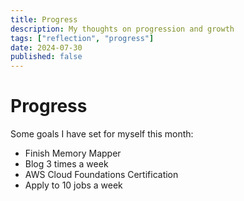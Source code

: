 ```yaml
---
title: Progress
description: My thoughts on progression and growth
tags: ["reflection", "progress"]
date: 2024-07-30
published: false
---
```


# Progress

Some goals I have set for myself this month:

- Finish Memory Mapper
- Blog 3 times a week
- AWS Cloud Foundations Certification
- Apply to 10 jobs a week
